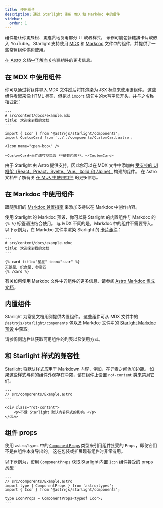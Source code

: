 ```yaml
---
title: 使用组件
description: 通过 Starlight 使用 MDX 和 Markdoc 中的组件
sidebar:
  order: 1
---
```


组件能让你更轻松、更连贯地复用部分 UI 或者样式。
示例可能包括链接卡片或嵌入 YouTube。
Starlight 支持使用 [MDX](https://mdxjs.com/) 和 [Markdoc](https://markdoc.dev/) 文件中的组件，并提供了一些常用组件供你使用。

[在 Astro 文档中了解有关构建组件的更多信息](https://docs.astro.build/zh-cn/basics/astro-components/)。

## 在 MDX 中使用组件

你可以通过将组件导入 MDX 文件然后将其渲染为 JSX 标签来使用该组件。
这些组件看起来像 HTML 标签，但是以 `import` 语句中的大写字母开头，并与之名称相匹配：

```mdx
---
# src/content/docs/example.mdx
title: 欢迎来到我的文档
---

import { Icon } from '@astrojs/starlight/components';
import CustomCard from '../../components/CustomCard.astro';

<Icon name="open-book" />

<CustomCard>组件还可以包含 **嵌套内容**。</CustomCard>
```

由于 Starlight 由 Astro 提供支持，因此你可以在 MDX 文件中添加由 [受支持的 UI 框架（React、Preact、Svelte、Vue、Solid 和 Alpine）](https://docs.astro.build/zh-cn/guides/framework-components/) 构建的组件。
在 Astro 文档中了解有关 [在 MDX 中使用组件](https://docs.astro.build/zh-cn/guides/integrations-guide/mdx/#在-mdx-中使用组件) 的更多信息。

## 在 Markdoc 中使用组件

跟随我们的 [Markdoc 设置指南](/zh-cn/guides/authoring-content/#markdoc) 来添加支持以在 Markdoc 中创作内容。

使用 Starlight 的 Markdoc 预设，你可以将 Starlight 的内置组件与 Markdoc 的 `{% %}` 标签语法结合使用。
与 MDX 不同的是，Markdoc 中的组件不需要导入。
以下示例为，在 Markdoc 文件中渲染 Starlight 的 [卡片组件](/zh-cn/components/cards/)：

```markdoc
---
# src/content/docs/example.mdoc
title: 欢迎来到我的文档
---

{% card title="星星" icon="star" %}
天狼星, 织女星, 参宿四
{% /card %}
```

有关如何使用 Markdoc 文件中的组件的更多信息，请参阅 [Astro Markdoc 集成文档](https://docs.astro.build/zh-cn/guides/integrations-guide/markdoc/#渲染组件)。

## 内置组件

Starlight 为常见文档用例提供内置组件。
这些组件可从 MDX 文件中的 `@astrojs/starlight/components` 包以及 Markdoc 文件中的 [Starlight Markdoc 预设](/zh-cn/guides/authoring-content/#markdoc) 中获取。

请参阅侧边栏以获取可用组件的列表以及使用方式。

## 和 Starlight 样式的兼容性

Starlight 将默认样式应用于 Markdown 内容，例如，在元素之间添加边距。
如果这些样式与你的组件外观存在冲突，请在组件上设置 `not-content` 类来禁用它们。

```astro 'class="not-content"'
---
// src/components/Example.astro
---

<div class="not-content">
	<p>不受 Starlight 默认内容样式的影响。</p>
</div>
```

## 组件 props

使用 `astro/types` 中的 [`ComponentProps`](https://docs.astro.build/zh-cn/guides/typescript/#componentprops-类型) 类型来引用组件接受的 `Props`，即使它们不是由组件本身导出的。
这在包装或扩展现有组件时非常有用。

以下示例为，使用 `ComponentProps` 获取 Starlight 内置 `Icon` 组件接受的 props 类型：

```astro
---
// src/components/Example.astro
import type { ComponentProps } from 'astro/types';
import { Icon } from '@astrojs/starlight/components';

type IconProps = ComponentProps<typeof Icon>;
---
```
